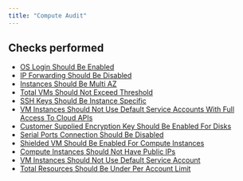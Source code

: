 ```yaml
---
title: "Compute Audit"
---
```


## Checks performed

- [OS Login Should Be Enabled](gcpcomputemonitoring/os_login_enabled)
- [IP Forwarding Should Be Disabled](gcpcomputemonitoring/ip_forwarding_disabled)
- [Instances Should Be Multi AZ](gcpcomputemonitoring/instances_multi_az)
- [Total VMs Should Not Exceed Threshold](gcpcomputemonitoring/vm_max_instances)
- [SSH Keys Should Be Instance Specific](gcpcomputemonitoring/instance_level_ssh_only)
- [VM Instances Should Not Use Default Service Accounts With Full Access To Cloud APIs](gcpcomputemonitoring/vm_instances_least_privilege)
- [Customer Supplied Encryption Key Should Be Enabled For Disks](gcpcomputemonitoring/csek_encryption_enabled)
- [Serial Ports Connection Should Be Disabled](gcpcomputemonitoring/serial_ports_disabled)
- [Shielded VM Should Be Enabled For Compute Instances](gcpcomputemonitoring/shielded_vm_enabled)
- [Compute Instances Should Not Have Public IPs](gcpcomputemonitoring/compute_no_public_ip_addresses)
- [VM Instances Should Not Use Default Service Account](gcpcomputemonitoring/compute_not_using_default_service_account)
- [Total Resources Should Be Under Per Account Limit](gcpcomputemonitoring/service_limits)
